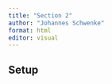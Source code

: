 ```yaml
---
title: "Section 2"
author: "Johannes Schwenke"
format: html
editor: visual
---
```


## Setup

```r

```
